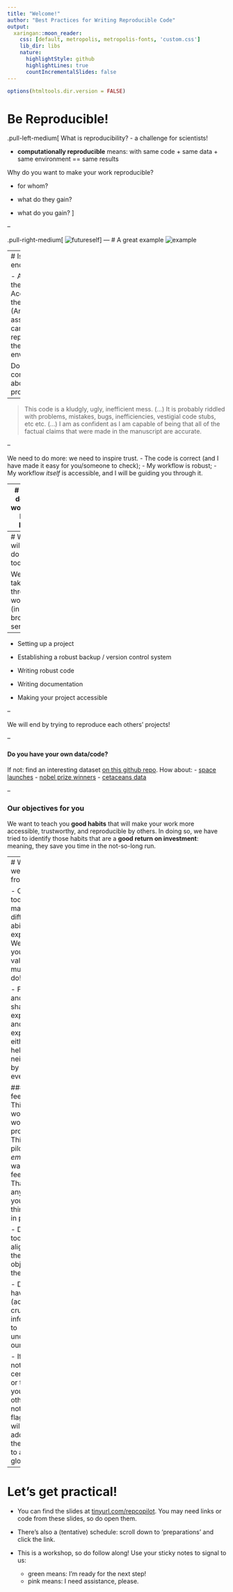 ```yaml
---
title: "Welcome!"
author: "Best Practices for Writing Reproducible Code"
output:
  xaringan::moon_reader:
    css: [default, metropolis, metropolis-fonts, 'custom.css']
    lib_dir: libs
    nature:
      highlightStyle: github
      highlightLines: true
      countIncrementalSlides: false
---
```

```r
options(htmltools.dir.version = FALSE)
```

# Be Reproducible!
.pull-left-medium[
What is reproducibility?
- a challenge for scientists!

- **computationally reproducible** means: with same code + same data + same environment
== same results


Why do you want to make your work reproducible?

- for whom?

- what do they gain?

- what do you gain?
]

--

.pull-right-medium[
![futureself](https://imgs.xkcd.com/comics/future_self.png)
]
---
# A great example
![example](images/screenshots/badexample.png)

---
# Is this enough?

- Access to the code
- Access to the data
- (And let's assume we can replicate the enviroment)

Do you feel confident about this project?
--

> This code is a kludgly, ugly, inefficient mess. 
(...)
>  It is probably riddled with problems, mistakes, bugs, inefficiencies, vestigial code stubs, etc etc.
(...)
> I am as confident as I am capable of being that all of the factual claims that were made in the manuscript are accurate.

--

We need to do more: we need to inspire trust.
- The code is correct (and I have made it easy for you/someone to check);
- My workflow is robust;
- My workflow *itself* is accessible, and I will be guiding you through it.


---
# What does a workflow look like?

![](images/dataworkflow.png)
Source: Hadley Wickham / tidyverse documentation


- data cleaning is an essential first step

- think modular: each step requires own input, process, output


---
# What will we do today?

We will take you through a workflow (in a broader sense!)

--

- Setting up a project

- Establishing a robust backup / version control system

- Writing robust code

- Writing documentation

- Making your project accessible

--

We will end by trying to reproduce each others' projects!

--

#### Do you have your own data/code?

If not: find an interesting dataset [on this github repo](https://github.com/rfordatascience/tidytuesday). How about:
- [space launches](https://github.com/rfordatascience/tidytuesday/tree/master/data/2019/2019-01-15)
- [nobel prize winners](https://github.com/rfordatascience/tidytuesday/tree/master/data/2019/2019-05-14)
- [cetaceans data](https://github.com/rfordatascience/tidytuesday/tree/master/data/2018/2018-12-18)


--

### Our objectives for you
We want to teach you **good habits** that will make your work more accessible, trustworthy, and reproducible by others. In doing so, we have tried to identify those habits that are a **good return on investment**: meaning, they save you time in the not-so-long run.

---
# What do we expect from you?

- Our group today has many different abilities and experiences. We hope you will value this as much as we do!

- Feel free and safe to share your expertise and experiences, either by helping your neighbor or by showing everyone.


#### As for feedback...
This workshop is work in progress! This is a pilot and we *emphatically* want your feedback. That can be anything you can think of, but in particular:

  - Does this tool/lesson align with the objectives of the course?
  
  - Do/did you have (access to) crucial basic information to understand our lessons?

  - If you do not know a certain word or term (or you think others may not know it): flag it! We will be adding these terms to a glossary.

---
# Let's get practical!

- You can find the slides at [tinyurl.com/repcopilot](https://utrechtuniversity.github.io/workshop-computational-reproducibility/). You may need links or code from these slides, so do open them.

- There's also a (tentative) schedule: scroll down to 'preparations' and click the link.

- This is a workshop, so do follow along! Use your sticky notes to signal to us: 
  - green means: I'm ready for the next step!
  - pink means: I need assistance, please.